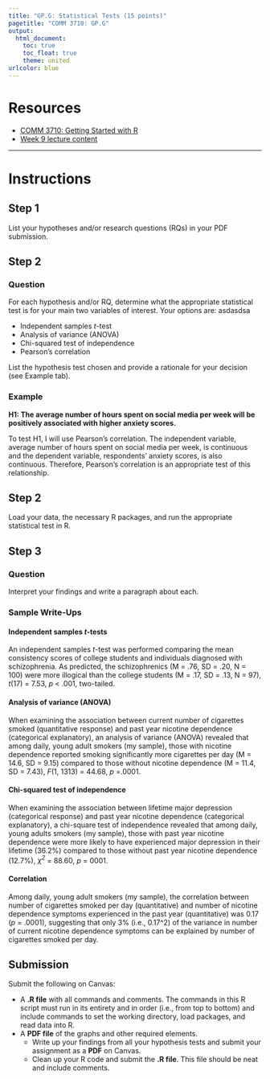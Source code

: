 ```yaml
---
title: "GP.G: Statistical Tests (15 points)"
pagetitle: "COMM 3710: GP.G"
output:
  html_document:
    toc: true
    toc_float: true
    theme: united
urlcolor: blue
---
```


# Resources
- [COMM 3710: Getting Started with R](https://sarakyeo.github.io/COMM-3710-bookdown/docs/index.html)
- [Week 9 lecture content](https://sarakyeo.github.io/COMM-3710/week9.html)

---

# Instructions

## Step 1
List your hypotheses and/or research questions (RQs) in your PDF submission.


## Step 2 {.tabset .tabset-fade .tabset-pills}
### Question
For each hypothesis and/or RQ, determine what the appropriate statistical test is for your main two variables of interest. Your options are: asdasdsa

- Independent samples *t*-test
- Analysis of variance (ANOVA)
- Chi-squared test of independence
- Pearson's correlation

List the hypothesis test chosen and provide a rationale for your decision (see Example tab).

### Example
**H1: The average number of hours spent on social media per week will be positively associated with higher anxiety scores.**

To test H1, I will use Pearson's correlation. The independent variable, average number of hours spent on social media per week, is continuous and the dependent variable, respondents' anxiety scores, is also continuous. Therefore, Pearson's correlation is an appropriate test of this relationship.


## Step 2
Load your data, the necessary R packages, and run the appropriate statistical test in R.


## Step 3 {.tabset .tabset-fade .tabset-pills}
### Question 
Interpret your findings and write a paragraph about each.

### Sample Write-Ups {.tabset .tabset-fade}

#### Independent samples *t*-tests
An independent samples *t*-test was performed comparing the mean consistency scores of college students and individuals diagnosed with schizophrenia. As predicted, the schizophrenics (M = .76, SD = .20, N = 100) were more illogical than the college students (M = .17, SD = .13, N = 97), *t*(17) = 7.53, *p* < .001, two-tailed.

#### Analysis of variance (ANOVA)
When examining the association between current number of cigarettes smoked (quantitative response) and past year nicotine dependence (categorical explanatory), an analysis of variance (ANOVA) revealed that among daily, young adult smokers (my sample), those with nicotine dependence reported smoking significantly more cigarettes per day (M = 14.6, SD = 9.15) compared to those without nicotine dependence (M = 11.4, SD = 7.43), *F*(1, 1313) = 44.68, *p* =.0001.

#### Chi-squared test of independence
When examining the association between lifetime major depression (categorical response) and past year nicotine dependence (categorical explanatory), a chi-square test of independence revealed that among daily, young adults smokers (my sample), those with past year nicotine dependence were more likely to have experienced major depression in their lifetime (36.2%) compared to those without past year nicotine dependence (12.7%), *$\chi$^2^* = 88.60, *p* = 0001.

#### Correlation
Among daily, young adult smokers (my sample), the correlation between number of cigarettes smoked per day (quantitative) and number of nicotine dependence symptoms experienced in the past year (quantitative) was 0.17 (*p* = .0001), suggesting that only 3% (i.e., 0.17^2) of the variance in number of current nicotine dependence symptoms can be explained by number of cigarettes smoked per day.


## Submission
Submit the following on Canvas:

- A **.R file** with all commands and comments. The commands in this R script must run in its entirety and in order (i.e., from top to bottom) and include commands to set the working directory, load packages, and read data into R.
- A **PDF file** of the graphs and other required elements.
   - Write up your findings from all your hypothesis tests and submit your assignment as a **PDF** on Canvas.
   - Clean up your R code and submit the **.R file**. This file should be neat and include comments.

